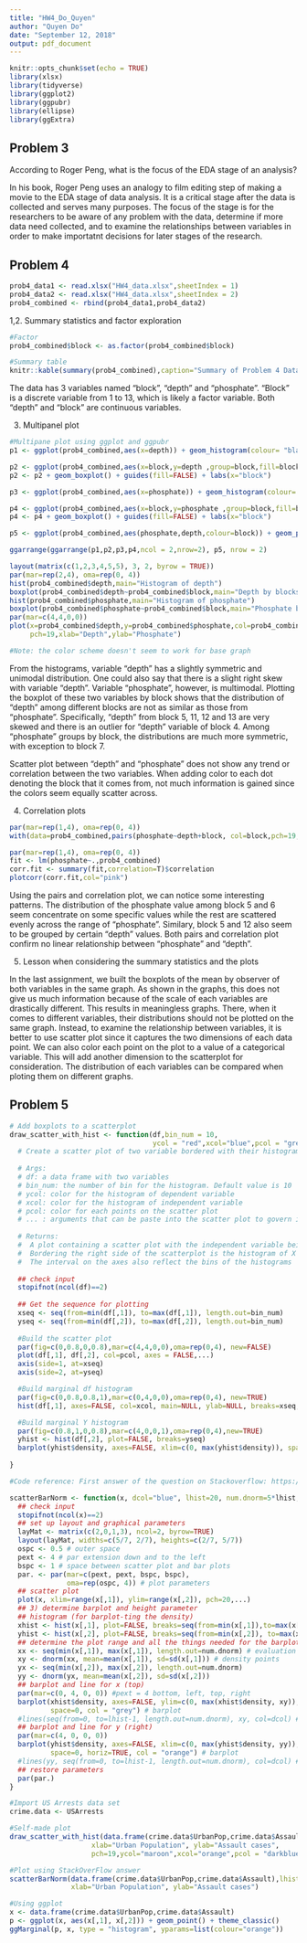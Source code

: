 ---
title: "HW4_Do_Quyen"
author: "Quyen Do"
date: "September 12, 2018"
output: pdf_document
---

```{r setup, include=FALSE}
knitr::opts_chunk$set(echo = TRUE)
library(xlsx)
library(tidyverse)
library(ggplot2)
library(ggpubr)
library(ellipse)
library(ggExtra)
```

## Problem 3

According to Roger Peng, what is the focus of the EDA stage of an analysis?

In his book, Roger Peng uses an analogy to film editing step of making a movie to the EDA stage of data analysis. It is a critical stage after the data is collected and serves many purposes. The focus of the stage is for the researchers to be aware of any problem with the data, determine if more data need collected, and to examine the relationships between variables in order to make importatnt decisions for later stages of the research. 

## Problem 4

```{r prob4_dataImport}
prob4_data1 <- read.xlsx("HW4_data.xlsx",sheetIndex = 1)
prob4_data2 <- read.xlsx("HW4_data.xlsx",sheetIndex = 2)
prob4_combined <- rbind(prob4_data1,prob4_data2)
```
1,2. Summary statistics and factor exploration

```{r prob4_dataSummary}
#Factor
prob4_combined$block <- as.factor(prob4_combined$block)

#Summary table 
knitr::kable(summary(prob4_combined),caption="Summary of Problem 4 Data")
```

The data has 3 variables named "block", "depth" and "phosphate". "Block" is a discrete variable from 1 to 13, which is likely a factor variable. Both "depth" and "block" are continuous variables.

3. Multipanel plot


```{r multiplot_gqplot}
#Multipane plot using ggplot and ggpubr
p1 <- ggplot(prob4_combined,aes(x=depth)) + geom_histogram(colour= "black",binwidth = 10,fill="darkred")

p2 <- ggplot(prob4_combined,aes(x=block,y=depth ,group=block,fill=block))
p2 <- p2 + geom_boxplot() + guides(fill=FALSE) + labs(x="block")

p3 <- ggplot(prob4_combined,aes(x=phosphate)) + geom_histogram(colour= "black",binwidth = 10,fill="darkgreen")

p4 <- ggplot(prob4_combined,aes(x=block,y=phosphate ,group=block,fill=block))
p4 <- p4 + geom_boxplot() + guides(fill=FALSE) + labs(x="block")

p5 <- ggplot(prob4_combined,aes(phosphate,depth,colour=block)) + geom_point() + labs(x="phosphate",y="depth") + guides(colour=FALSE)

ggarrange(ggarrange(p1,p2,p3,p4,ncol = 2,nrow=2), p5, nrow = 2)


```
```{r multiplot_base, eval=F, echo=F}
layout(matrix(c(1,2,3,4,5,5), 3, 2, byrow = TRUE))
par(mar=rep(2,4), oma=rep(0, 4))
hist(prob4_combined$depth,main="Histogram of depth")
boxplot(prob4_combined$depth~prob4_combined$block,main="Depth by blocks",col=prob4_combined$block)
hist(prob4_combined$phosphate,main="Histogram of phosphate")
boxplot(prob4_combined$phosphate~prob4_combined$block,main="Phosphate by blocks",col=prob4_combined$block)
par(mar=c(4,4,0,0))
plot(x=prob4_combined$depth,y=prob4_combined$phosphate,col=prob4_combined$block,
     pch=19,xlab="Depth",ylab="Phosphate")

#Note: the color scheme doesn't seem to work for base graph
```

From the histograms, variable "depth" has a slightly symmetric and unimodal distribution. One could also say that there is a slight right skew with variable "depth".  Variable "phosphate", however, is multimodal. Plotting the boxplot of these two variables by block shows that the distribution of "depth" among different blocks are not as similar as those from "phosphate". Specifically, "depth" from block 5, 11, 12 and 13 are very skewed and there is an outlier for "depth" variable of block 4. Among "phosphate" groups by block, the distributions are much more symmetric, with exception to block 7.

Scatter plot between "depth" and "phosphate" does not show any trend or correlation between the two variables. When adding color to each dot denoting the block that it comes from, not much information is gained since the colors seem equally scatter across.  

4. Correlation plots

```{r pairs_plot}
par(mar=rep(1,4), oma=rep(0, 4))
with(data=prob4_combined,pairs(phosphate~depth+block, col=block,pch=19,main="Pairs plot of Combined data"))

```

```{r corrplot, fig.height=4,fig.width=4}
par(mar=rep(1,4), oma=rep(0, 4))
fit <- lm(phosphate~.,prob4_combined)
corr.fit <- summary(fit,correlation=T)$correlation
plotcorr(corr.fit,col="pink")
```

Using the pairs and correlation plot, we can notice some interesting patterns. The distribution of the phosphate value among block 5 and 6 seem concentrate on some specific values while the rest are scattered evenly across the range of "phosphate". Similary, block 5 and 12 also seem to be grouped by certain "depth" values. Both pairs and correlation plot confirm no linear relationship between "phosphate" and "depth".

5. Lesson when considering the summary statistics and the plots

In the last assignment, we built the boxplots of the mean by observer of both variables in the same graph. As shown in the graphs, this does not give us much information because of the scale of each variables are drastically different. This results in meaningless graphs. There, when it comes to different variables, their distributions should not be plotted on the same graph. Instead, to examine the relationship between variables, it is better to use scatter plot since it captures the two dimensions of each data point. We can also color each point on the plot to a value of a categorical variable. This will add another dimension to the scatterplot for consideration. The distribution of each variables can be compared when ploting them on different graphs.

## Problem 5

```{r scatterNhist_self}
# Add boxplots to a scatterplot
draw_scatter_with_hist <- function(df,bin_num = 10, 
                                   ycol = "red",xcol="blue",pcol = "green", ...) {
  # Create a scatter plot of two variable bordered with their histograms 
  
  # Args:
  # df: a data frame with two variables 
  # bin_num: the number of bin for the histogram. Default value is 10
  # ycol: color for the histogram of dependent variable
  # xcol: color for the histogram of independent variable
  # pcol: color for each points on the scatter plot
  # ... : arguments that can be paste into the scatter plot to govern its appearance
  
  # Returns:
  #  A plot containing a scatter plot with the independent variable being the first variable of df and dependent variable being the second variable. 
  #  Bordering the right side of the scatterplot is the histogram of X and sitting on top of the scatterplot is the histogram of Y. 
  #  The interval on the axes also reflect the bins of the histograms
  
  ## check input
  stopifnot(ncol(df)==2)
  
  ## Get the sequence for plotting
  xseq <- seq(from=min(df[,1]), to=max(df[,1]), length.out=bin_num)
  yseq <- seq(from=min(df[,2]), to=max(df[,2]), length.out=bin_num)
  
  #Build the scatter plot
  par(fig=c(0,0.8,0,0.8),mar=c(4,4,0,0),oma=rep(0,4), new=FALSE)
  plot(df[,1], df[,2], col=pcol, axes = FALSE,...)
  axis(side=1, at=xseq)
  axis(side=2, at=yseq)

  #Build marginal df histogram
  par(fig=c(0,0.8,0.8,1),mar=c(0,4,0,0),oma=rep(0,4), new=TRUE)
  hist(df[,1], axes=FALSE, col=xcol, main=NULL, ylab=NULL, breaks=xseq,freq=FALSE) 

  #Build marginal Y histogram
  par(fig=c(0.8,1,0,0.8),mar=c(4,0,0,1),oma=rep(0,4),new=TRUE)
  yhist <- hist(df[,2], plot=FALSE, breaks=yseq)
  barplot(yhist$density, axes=FALSE, xlim=c(0, max(yhist$density)), space=0, horiz=TRUE, col = ycol)
  
}
```

```{r multiplot_stackOverFlow}

#Code reference: First answer of the question on Stackoverflow: https://stackoverflow.com/questions/11022675/rotate-histogram-in-r-or-overlay-a-density-in-a-barplot

scatterBarNorm <- function(x, dcol="blue", lhist=20, num.dnorm=5*lhist, ...){
  ## check input
  stopifnot(ncol(x)==2)
  ## set up layout and graphical parameters
  layMat <- matrix(c(2,0,1,3), ncol=2, byrow=TRUE)
  layout(layMat, widths=c(5/7, 2/7), heights=c(2/7, 5/7))
  ospc <- 0.5 # outer space
  pext <- 4 # par extension down and to the left
  bspc <- 1 # space between scatter plot and bar plots
  par. <- par(mar=c(pext, pext, bspc, bspc),
              oma=rep(ospc, 4)) # plot parameters
  ## scatter plot
  plot(x, xlim=range(x[,1]), ylim=range(x[,2]), pch=20,...)
  ## 3) determine barplot and height parameter
  ## histogram (for barplot-ting the density)
  xhist <- hist(x[,1], plot=FALSE, breaks=seq(from=min(x[,1]),to=max(x[,1]),length.out=lhist))
  yhist <- hist(x[,2], plot=FALSE, breaks=seq(from=min(x[,2]), to=max(x[,2]),length.out=lhist)) # note: this uses probability=TRUE
  ## determine the plot range and all the things needed for the barplots and lines
  xx <- seq(min(x[,1]), max(x[,1]), length.out=num.dnorm) # evaluation points for the overlaid density
  xy <- dnorm(xx, mean=mean(x[,1]), sd=sd(x[,1])) # density points
  yx <- seq(min(x[,2]), max(x[,2]), length.out=num.dnorm)
  yy <- dnorm(yx, mean=mean(x[,2]), sd=sd(x[,2]))
  ## barplot and line for x (top)
  par(mar=c(0, 4, 0, 0)) #pext = 4 bottom, left, top, right
  barplot(xhist$density, axes=FALSE, ylim=c(0, max(xhist$density, xy)),
          space=0, col = "grey") # barplot
  #lines(seq(from=0, to=lhist-1, length.out=num.dnorm), xy, col=dcol) # line
  ## barplot and line for y (right)
  par(mar=c(4, 0, 0, 0))
  barplot(yhist$density, axes=FALSE, xlim=c(0, max(yhist$density, yy)),
          space=0, horiz=TRUE, col = "orange") # barplot
  #lines(yy, seq(from=0, to=lhist-1, length.out=num.dnorm), col=dcol) # line
  ## restore parameters
  par(par.)
}
```

```{r print_plot}
#Import US Arrests data set
crime.data <- USArrests

#Self-made plot
draw_scatter_with_hist(data.frame(crime.data$UrbanPop,crime.data$Assault),bin_num = 10,
                    xlab="Urban Population", ylab="Assault cases",
                    pch=19,ycol="maroon",xcol="orange",pcol = "darkblue")

#Plot using StackOverFlow answer
scatterBarNorm(data.frame(crime.data$UrbanPop,crime.data$Assault),lhist=10,
               xlab="Urban Population", ylab="Assault cases")

```


```{r prob5_ggplot,eval=T}
#Using ggplot
x <- data.frame(crime.data$UrbanPop,crime.data$Assault)
p <- ggplot(x, aes(x[,1], x[,2])) + geom_point() + theme_classic()
ggMarginal(p, x, type = "histogram", yparams=list(colour="orange"))

```

